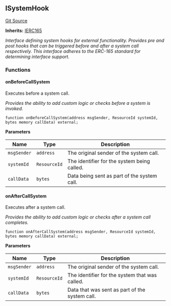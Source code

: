 [//]: # "This file is autogenerated, do not change manually"

## ISystemHook

[Git Source](https://github.com/roaminro/mud/blob/e8bee87b50ad0f9bdca18ad0c0c252b20ce20fea/src/ISystemHook.sol)

**Inherits:**
[IERC165](/world/reference/internal/erc165-external#ierc165)

_Interface defining system hooks for external functionality.
Provides pre and post hooks that can be triggered before and after a system call respectively.
This interface adheres to the ERC-165 standard for determining interface support._

### Functions

#### onBeforeCallSystem

Executes before a system call.

_Provides the ability to add custom logic or checks before a system is invoked._

```solidity
function onBeforeCallSystem(address msgSender, ResourceId systemId, bytes memory callData) external;
```

**Parameters**

| Name        | Type         | Description                                 |
| ----------- | ------------ | ------------------------------------------- |
| `msgSender` | `address`    | The original sender of the system call.     |
| `systemId`  | `ResourceId` | The identifier for the system being called. |
| `callData`  | `bytes`      | Data being sent as part of the system call. |

#### onAfterCallSystem

Executes after a system call.

_Provides the ability to add custom logic or checks after a system call completes._

```solidity
function onAfterCallSystem(address msgSender, ResourceId systemId, bytes memory callData) external;
```

**Parameters**

| Name        | Type         | Description                                    |
| ----------- | ------------ | ---------------------------------------------- |
| `msgSender` | `address`    | The original sender of the system call.        |
| `systemId`  | `ResourceId` | The identifier for the system that was called. |
| `callData`  | `bytes`      | Data that was sent as part of the system call. |
